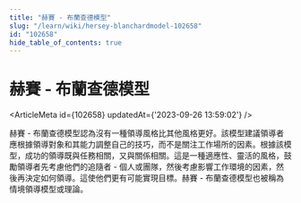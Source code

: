 ```yaml
---
title: "赫賽 - 布蘭查德模型"
slug: "/learn/wiki/hersey-blanchardmodel-102658"
id: "102658"
hide_table_of_contents: true
---
```



# 赫賽 - 布蘭查德模型

<ArticleMeta id={102658} updatedAt={'2023-09-26 13:59:02'} />
<div className='border-solid border-b border-t-0 my-4 border-[var(--ifm-color-gray-300)]' />

赫賽 - 布蘭查德模型認為沒有一種領導風格比其他風格更好。該模型建議領導者應根據領導對象和其能力調整自己的技巧，而不是關注工作場所的因素。根據該模型，成功的領導既與任務相關，又與關係相關。這是一種適應性、靈活的風格，鼓勵領導者先考慮他們的追隨者 - 個人或團隊，然後考慮影響工作環境的因素，然後再決定如何領導。這使他們更有可能實現目標。赫賽 - 布蘭查德模型也被稱為情境領導模型或理論。
